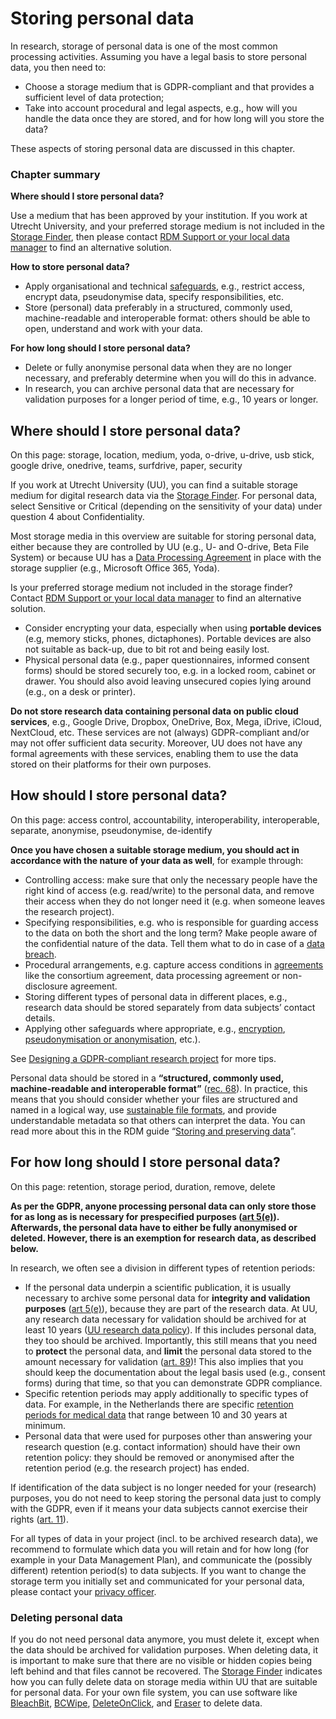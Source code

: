 # Storing personal data {#data-storage}

In research, storage of personal data is one of the most common processing 
activities. Assuming you have a legal basis to store personal data, you 
then need to:

- Choose a storage medium that is GDPR-compliant and that provides a sufficient 
level of data protection;
- Take into account procedural and legal aspects, e.g., how will you handle the 
data once they are stored, and for how long will you store the data? 

These aspects of storing personal data are discussed in this chapter. 

### Chapter summary

**Where should I store personal data?**

Use a medium that has been approved by your institution. If you work at Utrecht 
University, and your preferred storage medium is not included in the 
[Storage Finder](https://tools.uu.nl/storagefinder/){target="_blank"}, 
then please contact [RDM Support or your local data manager](#support) to find 
an alternative solution.

**How to store personal data?**

- Apply organisational and technical [safeguards](#privacy-by-design), 
e.g., restrict access, encrypt data, pseudonymise data, specify responsibilities, etc.
- Store (personal) data preferably in a structured, commonly used, machine-readable
and interoperable format: others should be able to open, understand and work 
with your data.

**For how long should I store personal data?**

- Delete or fully anonymise personal data when they are no longer necessary, 
and preferably determine when you will do this in advance.
- In research, you can archive personal data that are necessary for validation 
purposes for a longer period of time, e.g., 10 years or longer.


## Where should I store personal data? {#data-storage-where}

::::keywords
On this page: storage, location, medium, yoda, o-drive, u-drive, usb stick, 
google drive, onedrive, teams, surfdrive, paper, security
::::

If you work at Utrecht University (UU), you can find a suitable storage medium for 
digital research data via the 
[Storage Finder](https://tools.uu.nl/storagefinder/){target="_blank"}. For 
personal data, select Sensitive or Critical (depending on the sensitivity of 
your data) under question 4 about Confidentiality.

Most storage media in this overview are suitable for storing personal data, either 
because they are controlled by UU (e.g., U- and O-drive, Beta File System) or 
because UU has a [Data Processing Agreement](#data-processing-agreement) in 
place with the storage supplier (e.g., Microsoft Office 365, Yoda).

Is your preferred storage medium not included in the storage finder? Contact 
[RDM Support or your local data manager](#support) to find an alternative solution.

:::note
- Consider encrypting your data, especially when using **portable devices** 
(e.g, memory sticks, phones, dictaphones). Portable devices are also not suitable as back-up, 
due to bit rot and being easily lost.
- Physical personal data (e.g., paper questionnaires, informed consent forms) 
should be stored securely too, e.g. in a locked room, cabinet or drawer. You 
should also avoid leaving unsecured copies lying around (e.g., on a desk or printer).
:::

:::warning
**Do not store research data containing personal data on public cloud services**, 
e.g., Google Drive, Dropbox, OneDrive, Box, Mega, iDrive, iCloud, NextCloud, etc. 
These services are not (always) GDPR-compliant and/or may not offer sufficient 
data security. Moreover, UU does not have any formal agreements with these 
services, enabling them to use the data stored on their platforms for their own 
purposes.
:::

## How should I store personal data? {#data-storage-how}

::::keywords
On this page: access control, accountability, interoperability, interoperable,
separate, anonymise, pseudonymise, de-identify
::::

**Once you have chosen a suitable storage medium, you should act in accordance 
with the nature of your data as well**, for example through:

- Controlling access: make sure that only the necessary people have the right 
kind of access (e.g. read/write) to the personal data, and remove their access 
when they do not longer need it (e.g. when someone leaves the research project).   
- Specifying responsibilities, e.g. who is responsible for guarding access to the 
data on both the short and the long term? Make people aware of the confidential 
nature of the data. Tell them what to do in case of a 
[data breach](https://intranet.uu.nl/en/knowledgebase/what-is-a-personal-data-breach){target="_blank"}.
- Procedural arrangements, e.g. capture access conditions in 
[agreements](#agreements) like the consortium agreement, data processing 
agreement or non-disclosure agreement.
- Storing different types of personal data in different places, e.g., research
data should be stored separately from data subjects' contact details.
- Applying other safeguards where appropriate, e.g., [encryption](#encryption), 
[pseudonymisation or anonymisation](#pseudonymisation-anonymisation), etc.).

See [Designing a GDPR-compliant research project](#privacy-by-design) for more tips.

:::fyi
Personal data should be stored in a **"structured, commonly used, machine-readable 
and interoperable format"** ([rec. 68](https://gdpr.eu/Recital-68-Right-of-data-portability/){target="_blank"}). 
In practice, this means that you should consider whether your files are 
structured and named in a logical way, use 
[sustainable file formats](https://dans.knaw.nl/en/file-formats/){target="_blank"}, 
and provide understandable metadata so that others can interpret the data. 
You can read more about this in the RDM guide 
"[Storing and preserving data](https://www.uu.nl/en/research/research-data-management/guides/storing-and-preserving-data){target="_blank"}".
:::

## For how long should I store personal data? {#data-storage-duration}

::::keywords
On this page: retention, storage period, duration, remove, delete
::::

**As per the GDPR, anyone processing personal data can only store those for as 
long as is necessary for prespecified purposes 
([art 5(e)](https://gdpr-info.eu/art-5-gdpr/){target="_blank"}). 
Afterwards, the personal data have to either be fully anonymised or deleted. 
However, there is an exemption for research data, as described below.**

In research, we often see a division in different types of retention periods:

- If the personal data underpin a scientific publication, it is usually necessary 
to archive some personal data for **integrity and validation purposes** 
([art 5(e)](https://gdpr-info.eu/art-5-gdpr/){target="_blank"}), 
because they are part of the research data. At UU, any research data necessary 
for validation should be archived for at least 10 years 
([UU research data policy](https://www.uu.nl/sites/default/files/university_policy_framework_for_research_data_utrecht_university_-_january_2016.pdf){target="_blank"}). 
If this includes personal data, they too should be archived. Importantly, this 
still means that you need to **protect** the personal data, and **limit** the personal 
data stored to the amount necessary for validation 
([art. 89](https://gdpr-info.eu/art-89-gdpr/){target="_blank"})! 
This also implies that you should keep the documentation about the legal basis 
used (e.g., consent forms) during that time, so that you can demonstrate GDPR 
compliance.
- Specific retention periods may apply additionally to specific types of data. 
For example, in the Netherlands there are specific 
[retention periods for medical data](https://english.ccmo.nl/investigators/data-retention-periods-for-medical-research){target="_blank"} 
that range between 10 and 30 years at minimum.
- Personal data that were used for purposes other than answering your 
research question (e.g. contact information) should have their own retention 
policy: they should be removed or anonymised after the retention period 
(e.g. the research project) has ended.

:::fyi
If identification of the data subject is no longer needed for your 
(research) purposes, you do not need to keep storing the personal data just 
to comply with the GDPR, even if it means your data subjects cannot exercise 
their rights ([art. 11](https://gdpr-info.eu/art-11-gdpr/){target="_blank"}).
:::

:::note
For all types of data in your project (incl. to be archived research data), we
recommend to formulate which data you will retain and for how long (for example
in your Data Management Plan), and communicate the (possibly different) 
retention period(s) to data subjects. If you want to change the storage term you 
initially set and communicated for your personal data, please contact your 
[privacy officer](#support).
:::

### Deleting personal data

If you do not need personal data anymore, you must delete it, except when the data
should be archived for validation purposes. When deleting data, it is important 
to make sure that there are no visible or hidden copies being left behind and 
that files cannot be recovered. The 
[Storage Finder](https://tools.uu.nl/storagefinder/){target="_blank"} 
indicates how you can fully delete data on storage media within UU that are 
suitable for personal data. For your own file system, you can use software like 
[BleachBit](https://www.bleachbit.org/){target="_blank"}, 
[BCWipe](https://www.jetico.com/data-wiping/wipe-files-bcwipe){target="_blank"},
[DeleteOnClick](https://www.2brightsparks.com/onclick/help/welcomedeleteonclick.htm){target="_blank"}, 
and [Eraser](https://eraser.heidi.ie/){target="_blank"} to delete data.